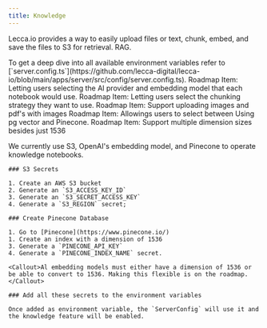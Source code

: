 ```yaml
---
title: Knowledge
---
```


Lecca.io provides a way to easily upload files or text, chunk, embed, and save the files to S3 for retrieval. RAG.

<Callout>
  To get a deep dive into all available environment variables refer to
  [`server.config.ts`](https://github.com/lecca-digital/lecca-io/blob/main/apps/server/src/config/server.config.ts).
</Callout>

<Callout>
  Roadmap Item: Letting users selecting the AI provider and embedding model that
  each notebook would use.
</Callout>

<Callout>
  Roadmap Item: Letting users select the chunking strategy they want to use.
</Callout>
<Callout>Roadmap Item: Support uploading images and pdf's with images</Callout>

<Callout>
  Roadmap Item: Allowings users to select between Using pg vector and Pinecone.
</Callout>

<Callout>
  Roadmap Item: Support multiple dimension sizes besides just 1536
</Callout>

We currently use S3, OpenAI's embedding model, and Pinecone to operate knowledge notebooks.

<Steps>
<Step>

    ### S3 Secrets

    1. Create an AWS S3 bucket
    2. Generate an `S3_ACCESS_KEY_ID`
    3. Generate an `S3_SECRET_ACCESS_KEY`
    4. Generate a `S3_REGION` secret;

</Step>

<Step>

    ### Create Pinecone Database

    1. Go to [Pinecone](https://www.pinecone.io/)
    1. Create an index with a dimension of 1536
    3. Generate a `PINECONE_API_KEY`
    4. Generate a `PINECONE_INDEX_NAME` secret.

    <Callout>Al embedding models must either have a dimension of 1536 or be able to convert to 1536. Making this flexible is on the roadmap.</Callout>

</Step>

<Step>

    ### Add all these secrets to the environment variables

    Once added as environment variable, the `ServerConfig` will use it and the knowledge feature will be enabled.

</Step>

</Steps>
